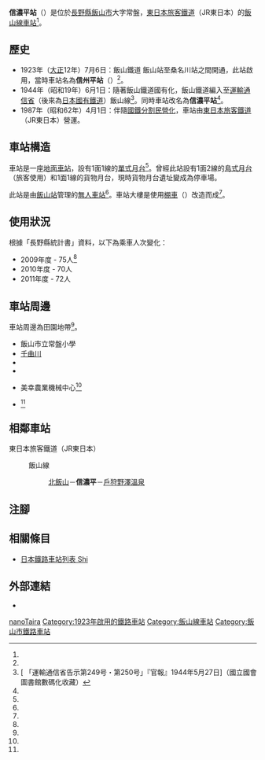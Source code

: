 {{NoteTA
|T=zh-hans:信浓平站;zh-hk:信濃平站;zh-tw:信濃平車站;
|1=zh-hans:信浓平站;zh-hk:信濃平站;zh-tw:信濃平車站;
}}
{{Infobox station
|公司色 = green
|站名 = 信濃平*
|圖片 = 2017年信濃平駅Image.jpeg
|圖片說明 = 由貨車改造的候車室（2017年5月）
|日文原名 = 信濃平
|平假名 = しなのたいら
|羅馬拼音 = Sinano-Taira
|副站名 = 
|電報略號 = タイ<ref name="nagano-zeneki">{{Cite book |author=信濃毎日新聞社出版部 |title=長野県鉄道全駅 増補改訂版 |publisher=信濃毎日新聞社 |date=2011-07-24 |isbn=9784784071647 |page=41|language=ja}}</ref>
|所在地 = {{JPN}}[[長野縣|長野縣]][[飯山市|飯山市]]大字常盤<ref name="zeneki21">{{Cite book|title =週刊 JR全駅・全車両基地 |publisher = {{Translink|ja|朝日新聞出版}} |series=週刊朝日百科 |volume  =21号 新潟駅・弥彦駅・津南駅ほか |date =2012-12-30 |page =25 |language=ja}}</ref>
|座標 = {{coord|36|53|58.6|N|138|22|42.18|E|type:railwaystation_region:JP-24|display=inline,title}}
|車站構造 = [[地面車站|地面車站]]
|月台配置 = 1面1線<ref name="zeneki21"/>
|啟用年月日 = 1923年（[[大正|大正]]12年）7月6日<ref name="zeneki21"/>
|廢站年月日 = 
|乘客人數 = 72
|上下車人次 = 
|統計年度 = 2011
|轉車 = 
|全寬備註 = [[無人車站|無人車站]]<ref name="zeneki21"/> <br/>海拔：311.6m<ref name="nagano-zeneki"/><br>*在1944年前，車站曾經名為信州平站<ref name="zeneki21"/>。
|adjacent = {{Adjacent stations|system=東日本旅客鐵道|line=飯山線|left=北飯山|right=戶狩野澤溫泉|note-left=3.3km|note-mid=距離[[豐野站|豐野]]23.8km|note-right=3.7km}}
}}
'''信濃平站'''（{{jpn|j=信濃平駅|hg=しなのたいらえき|rm=Sinano-Taira eki|f=y}}）是位於[[長野縣|長野縣]][[飯山市|飯山市]]大字常盤，[[東日本旅客鐵道|東日本旅客鐵道]]（JR東日本）的[[飯山線|飯山線]][[鐵路車站|車站]]<ref name="zeneki21"/>。

== 歷史 ==
* 1923年（[[大正|大正]]12年）7月6日：飯山鐵道 飯山站至桑名川站之間開通，此站啟用，當時車站名為'''信州平站'''（{{jpn|j=信州平駅|hg=しんしゅうたいらえき}}）<ref name="zeneki21"/>。
* 1944年（昭和19年）6月1日：隨著飯山鐵道國有化，飯山鐵道編入至[[運輸通信省_(日本)|運輸通信省]]（後來為[[日本國有鐵道|日本國有鐵道]]）飯山線<ref>[{{NDLDC|2961710/3}} 「運輸通信省告示第249号・第250号」『官報』1944年5月27日]（國立國會圖書館數碼化收藏）</ref>。同時車站改名為'''信濃平站'''<ref name="zeneki21"/>。
* 1987年（昭和62年）4月1日：伴隨[[國鐵分割民營化|國鐵分割民營化]]，車站由[[東日本旅客鐵道|東日本旅客鐵道]]（JR東日本）營運。

== 車站構造 ==
車站是一座[[地面車站|地面車站]]，設有1面1線的[[單式月台|單式月台]]<ref name="zeneki21"/>。曾經此站設有1面2線的[[島式月台|島式月台]]（旅客使用）和1面1線的貨物月台，現時貨物月台遺址變成為停車場。

此站是由[[飯山站|飯山站]]管理的[[無人車站|無人車站]]<ref name="zeneki21"/>。車站大樓是使用[[棚車|棚車]]{{Translink|ja|緩急車}}（{{Translink|ja|国鉄ワフ29000形貨車|日本國鐵Wawa29000形貨車|Wawa29737}}）改造而成<ref name="zeneki21"/>。

== 使用狀況 ==
根據「長野縣統計書」資料，以下為乘車人次變化：
* 2009年度 - 75人<ref name="nagano-zeneki"/>
* 2010年度 - 70人
* 2011年度 - 72人

== 車站周邊 ==
車站周邊為田園地帶<ref name="nagano-zeneki"/>。
* 飯山市立常盤小學
* [[信濃川|千曲川]]
* {{Translink|ja|国道117号|國道117號}}
* {{Translink|ja|黒岩山 (長野県)|黑岩山 (長野縣)}}
* {{Translink|ja|ながの農業協同組合|長野農業協同組合}}美幸農業機械中心<ref name="zeneki21"/>
* {{Translink|ja|道の駅花の駅 千曲川|道之驛花之驛 千曲川}}<ref name="nagano-zeneki"/>

== 相鄰車站 ==
; 東日本旅客鐵道（JR東日本）
: {{Color|#7bc24b|■}}飯山線
:: [[北飯山站|北飯山]]－'''信濃平'''－[[戶狩野澤溫泉站|戶狩野澤溫泉]]

== 注腳 ==
{{Reflist}}

== 相關條目 ==
{{Commonscat|Shinano-Taira Station}}
* [[日本鐵路車站列表_Shi|日本鐵路車站列表 Shi]]

== 外部連結 ==
*{{外部連結/JR東日本車站|796|信濃平}}
{{飯山線}}

{{DEFAULTSORT:Shinano-Taira}}
[[Category:日本鐵路車站_Shi|nanoTaira]]
[[Category:1923年啟用的鐵路車站|Category:1923年啟用的鐵路車站]]
[[Category:飯山線車站|Category:飯山線車站]]
[[Category:飯山市鐵路車站|Category:飯山市鐵路車站]]